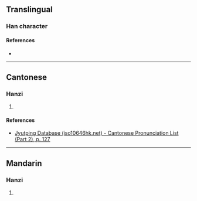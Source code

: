 {{character info/new}}
==Translingual==

===Han character===
{{Han char|rn=75|rad=木|as=06|sn=10|four=45992|canj=DDB|ids=⿰[[木]][[朿]]}}

====References====
* {{Han ref|kx=0522.180|dkj=14705|dj=0910.200|hdz=21196.010|uh=681C|ud=26652|bh=D1E3|bd=53731}}

----

==Cantonese==

===Hanzi===
{{yue-hanzi|jyut=[[saak3]]|y=saak3}}

# {{rfdef|yue|sort=木06}}

====References====
* [http://www.iso10646hk.net/jp/document/download.jsp Jyutping Database (iso10646hk.net) - Cantonese Pronunciation List (Part 2), p. 127]

----

==Mandarin==

===Hanzi===
{{cmn-hanzi|pin=[[sè]] ([[se4]])|wg=se<sup>4</sup>}}

# {{rfdef|cmn|sort=木06}}